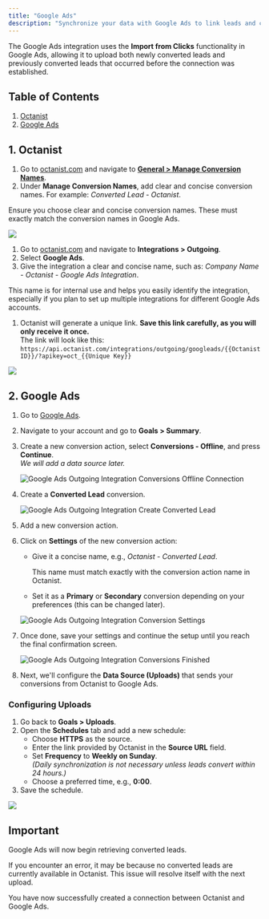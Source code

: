 ```yaml
---
title: "Google Ads"
description: "Synchronize your data with Google Ads to link leads and conversions back to campaigns."
---
```


The Google Ads integration uses the **Import from Clicks** functionality in Google Ads, allowing it to upload both newly converted leads and previously converted leads that occurred before the connection was established.

## Table of Contents

1. [Octanist](#1-octanist)
2. [Google Ads](#2-google-ads)

## 1. Octanist

1. Go to [octanist.com](https://octanist.com/) and navigate to [**General \> Manage Conversion Names**](https://octanist.com/organization/settings/).
2. Under **Manage Conversion Names**, add clear and concise conversion names. For example: _Converted Lead - Octanist_.

<Warning>
  Ensure you choose clear and concise conversion names. These must exactly match
  the conversion names in Google Ads.
</Warning>

![](/images/ads-google/manange-conversion-names.png)

1. Go to [octanist.com](https://octanist.com/) and navigate to **Integrations \> Outgoing**.
2. Select **Google Ads**.
3. Give the integration a clear and concise name, such as: _Company Name - Octanist - Google Ads Integration_.

<Tip>
  This name is for internal use and helps you easily identify the integration,
  especially if you plan to set up multiple integrations for different Google
  Ads accounts.
</Tip>

1. Octanist will generate a unique link. **Save this link carefully, as you will only receive it once.**\
   The link will look like this:\
   `https://api.octanist.com/integrations/outgoing/googleads/{{Octanist ID}}/?apikey=oct_{{Unique Key}}`

![](/images/ads-google/google-ads-outgoing-integration-create-conection.png)

## 2. Google Ads

1. Go to [Google Ads](https://ads.google.com/aw/overview).
2. Navigate to your account and go to **Goals \> Summary**.
3. Create a new conversion action, select **Conversions - Offline**, and press **Continue**.\
   _We will add a data source later._

   ![Google Ads Outgoing Integration Conversions Offline Connection](/images/google-ads-outgoing-integration-conversions-offline-connection.png)
4. Create a **Converted Lead** conversion.

   ![Google Ads Outgoing Integration Create Converted Lead](/images/google-ads-outgoing-integration-create-converted-lead.png)
5. Add a new conversion action.
6. Click on **Settings** of the new conversion action:
   - Give it a concise name, e.g., _Octanist - Converted Lead_.

     <Warning>
       This name must match exactly with the conversion action name in Octanist.
     </Warning>
   - Set it as a **Primary** or **Secondary** conversion depending on your preferences (this can be changed later).

   ![Google Ads Outgoing Integration Conversion Settings](/images/google-ads-outgoing-integration-conversion-settings.png)
7. Once done, save your settings and continue the setup until you reach the final confirmation screen.

   ![Google Ads Outgoing Integration Conversions Finished](/images/google-ads-outgoing-integration-conversions-finished.png)
8. Next, we'll configure the **Data Source (Uploads)** that sends your conversions from Octanist to Google Ads.

### Configuring Uploads

1. Go back to **Goals \> Uploads**.
2. Open the **Schedules** tab and add a new schedule:
   - Choose **HTTPS** as the source.
   - Enter the link provided by Octanist in the **Source URL** field.
   - Set **Frequency** to **Weekly on Sunday**.\
     _(Daily synchronization is not necessary unless leads convert within 24 hours.)_
   - Choose a preferred time, e.g., **0:00**.
3. Save the schedule.

![](/images/ads-google/google-ads-goals-uploads-setup-schedule.png)

## Important

Google Ads will now begin retrieving converted leads.

If you encounter an error, it may be because no converted leads are currently available in Octanist. This issue will resolve itself with the next upload.

You have now successfully created a connection between Octanist and Google Ads.
